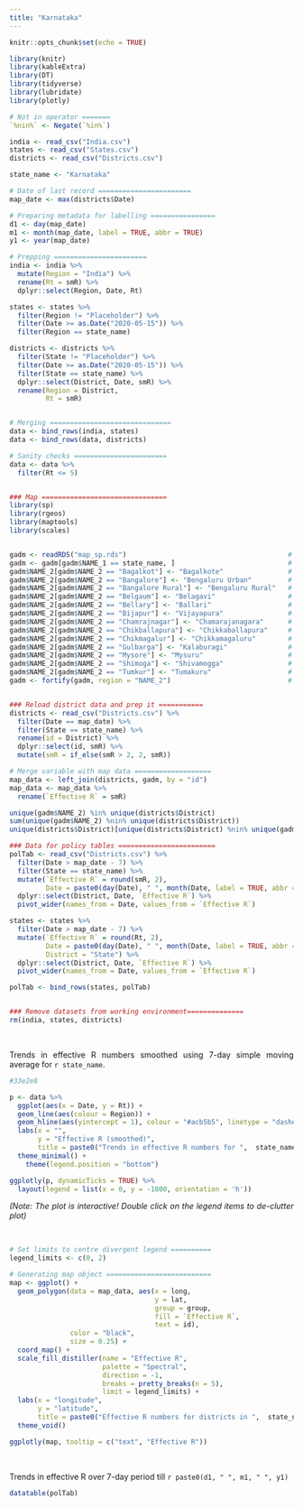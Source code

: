 ```yaml
---
title: "Karnataka"
---
```

<style>
body {
text-align: justify}
</style>

```r
knitr::opts_chunk$set(echo = TRUE)
```

```r
library(knitr)
library(kableExtra)
library(DT)
library(tidyverse)
library(lubridate)
library(plotly)

# Not in operator =======
`%nin%` <- Negate(`%in%`)
```

```r
india <- read_csv("India.csv")
states <- read_csv("States.csv")
districts <- read_csv("Districts.csv")

state_name <- "Karnataka"

# Date of last record =======================
map_date <- max(districts$Date)

# Preparing metadata for labelling ================
d1 <- day(map_date)
m1 <- month(map_date, label = TRUE, abbr = TRUE)
y1 <- year(map_date)

# Prepping =======================
india <- india %>% 
  mutate(Region = "India") %>% 
  rename(Rt = smR) %>% 
  dplyr::select(Region, Date, Rt)

states <- states %>% 
  filter(Region != "Placeholder") %>% 
  filter(Date >= as.Date("2020-05-15")) %>% 
  filter(Region == state_name)

districts <- districts %>% 
  filter(State != "Placeholder") %>% 
  filter(Date >= as.Date("2020-05-15")) %>%
  filter(State == state_name) %>% 
  dplyr::select(District, Date, smR) %>% 
  rename(Region = District,
         Rt = smR)


# Merging ==============================
data <- bind_rows(india, states)
data <- bind_rows(data, districts)

# Sanity checks =======================
data <- data %>% 
  filter(Rt <= 5)


### Map ===============================
library(sp)
library(rgeos)
library(maptools)
library(scales)


gadm <- readRDS("map_sp.rds")                                        # Load map data
gadm <- gadm[gadm$NAME_1 == state_name, ]                            # Filter SPDF for the state and its districts
gadm$NAME_2[gadm$NAME_2 == "Bagalkot"] <- "Bagalkote"                # Standardising names
gadm$NAME_2[gadm$NAME_2 == "Bangalore"] <- "Bengaluru Urban"         # Standardising names
gadm$NAME_2[gadm$NAME_2 == "Bangalore Rural"] <- "Bengaluru Rural"   # Standardising names
gadm$NAME_2[gadm$NAME_2 == "Belgaum"] <- "Belagavi"                  # Standardising names
gadm$NAME_2[gadm$NAME_2 == "Bellary"] <- "Ballari"                   # Standardising names
gadm$NAME_2[gadm$NAME_2 == "Bijapur"] <- "Vijayapura"                # Standardising names
gadm$NAME_2[gadm$NAME_2 == "Chamrajnagar"] <- "Chamarajanagara"      # Standardising names
gadm$NAME_2[gadm$NAME_2 == "Chikballapura"] <- "Chikkaballapura"     # Standardising names
gadm$NAME_2[gadm$NAME_2 == "Chikmagalur"] <- "Chikkamagaluru"        # Standardising names
gadm$NAME_2[gadm$NAME_2 == "Gulbarga"] <- "Kalaburagi"               # Standardising names
gadm$NAME_2[gadm$NAME_2 == "Mysore"] <- "Mysuru"                     # Standardising names
gadm$NAME_2[gadm$NAME_2 == "Shimoga"] <- "Shivamogga"                # Standardising names
gadm$NAME_2[gadm$NAME_2 == "Tumkur"] <- "Tumakuru"                   # Standardising names
gadm <- fortify(gadm, region = "NAME_2")                             # Fortify the SPDF to tabular data frame


### Reload district data and prep it ===========
districts <- read_csv("Districts.csv") %>% 
  filter(Date == map_date) %>% 
  filter(State == state_name) %>% 
  rename(id = District) %>% 
  dplyr::select(id, smR) %>% 
  mutate(smR = if_else(smR > 2, 2, smR))

# Merge variable with map data ===================
map_data <- left_join(districts, gadm, by = "id")
map_data <- map_data %>% 
  rename(`Effective R` = smR)

unique(gadm$NAME_2) %in% unique(districts$District)
sum(unique(gadm$NAME_2) %nin% unique(districts$District))
unique(districts$District)[unique(districts$District) %nin% unique(gadm$NAME_2)]

### Data for policy tables ========================
polTab <- read_csv("Districts.csv") %>% 
  filter(Date > map_date - 7) %>% 
  filter(State == state_name) %>% 
  mutate(`Effective R` = round(smR, 2),
         Date = paste0(day(Date), " ", month(Date, label = TRUE, abbr = TRUE))) %>% 
  dplyr::select(District, Date, `Effective R`) %>% 
  pivot_wider(names_from = Date, values_from = `Effective R`)

states <- states %>% 
  filter(Date > map_date - 7) %>% 
  mutate(`Effective R` = round(Rt, 2),
         Date = paste0(day(Date), " ", month(Date, label = TRUE, abbr = TRUE)),
         District = "State") %>% 
  dplyr::select(District, Date, `Effective R`) %>% 
  pivot_wider(names_from = Date, values_from = `Effective R`)

polTab <- bind_rows(states, polTab)


### Remove datasets from working environment==============
rm(india, states, districts)
```



\

Trends in effective R numbers smoothed using 7-day simple moving average for `r state_name`.


```r

#33e2e8

p <- data %>% 
  ggplot(aes(x = Date, y = Rt)) +
  geom_line(aes(colour = Region)) +
  geom_hline(aes(yintercept = 1), colour = "#acb5b5", linetype = "dashed") +
  labs(x = "",
       y = "Effective R (smoothed)",
       title = paste0("Trends in effective R numbers for ",  state_name)) +
  theme_minimal() +
    theme(legend.position = "bottom")

ggplotly(p, dynamicTicks = TRUE) %>%  
  layout(legend = list(x = 0, y = -1000, orientation = 'h'))
```


*(Note: The plot is interactive! Double click on the legend items to de-clutter plot)*

\

```r
# Set limits to centre divergent legend ==========
legend_limits <- c(0, 2)

# Generating map object ==========================
map <- ggplot() + 
  geom_polygon(data = map_data, aes(x = long, 
                                    y = lat, 
                                    group = group, 
                                    fill = `Effective R`, 
                                    text = id), 
               color = "black", 
               size = 0.25) +
  coord_map() +
  scale_fill_distiller(name = "Effective R", 
                       palette = "Spectral", 
                       direction = -1, 
                       breaks = pretty_breaks(n = 5), 
                       limit = legend_limits) +
  labs(x = "longitude",
       y = "latitude",
       title = paste0("Effective R numbers for districts in ",  state_name, " on ", d1, " ", m1, " ", y1)) +
  theme_void()

ggplotly(map, tooltip = c("text", "Effective R"))
```

\

Trends in effective R over 7-day period till `r paste0(d1, " ", m1, " ", y1)`

```r
datatable(polTab)
```